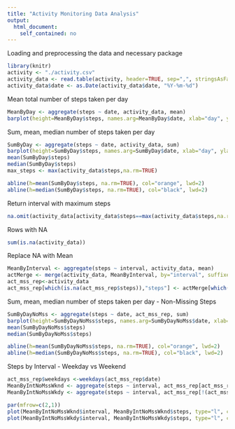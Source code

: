 ```yaml
---
title: "Activity Monitoring Data Analysis"
output:
  html_document:
    self_contained: no
---
```


Loading and preprocessing the data and necessary package
```r
library(knitr)
activity <- "./activity.csv"
activity_data <- read.table(activity, header=TRUE, sep=",", stringsAsFactors=FALSE, dec=".")
activity_data$date <- as.Date(activity_data$date, "%Y-%m-%d")
```

Mean total number of steps taken per day

```r
MeanByDay <- aggregate(steps ~ date, activity_data, mean)
barplot(height=MeanByDay$steps, names.arg=MeanByDay$date, xlab="day", ylab="Average Number of Steps",main="Average Total Number of Steps Taken per Day")
```

Sum, mean, median number of steps taken per day

```r
SumByDay <- aggregate(steps ~ date, activity_data, sum)
barplot(height=SumByDay$steps, names.arg=SumByDay$date, xlab="day", ylab="Median Number of Steps",main="Total Number of Steps Taken per Day",col="blue")
mean(SumByDay$steps)
median(SumByDay$steps)
max_steps <- max(activity_data$steps,na.rm=TRUE)

abline(h=mean(SumByDay$steps, na.rm=TRUE), col="orange", lwd=2)
abline(h=median(SumByDay$steps, na.rm=TRUE), col="black", lwd=2)
```
Return interval with maximum steps
```r
na.omit(activity_data[activity_data$steps==max(activity_data$steps,na.rm=TRUE),])
```


Rows with NA
```r
sum(is.na(activity_data))
```

Replace NA with Mean
```r
MeanByInterval <- aggregate(steps ~ interval, activity_data, mean)
actMerge <- merge(activity_data, MeanByInterval, by="interval", suffixes=c(".act", ".mn"))
act_mss_rep<-activity_data
act_mss_rep[which(is.na(act_mss_rep$steps)),"steps"] <- actMerge[which(is.na(act_mss_rep$steps)),"steps.mn"]
```

Sum, mean, median number of steps taken per day - Non-Missing Steps

```r
SumByDayNoMss <- aggregate(steps ~ date, act_mss_rep, sum)
barplot(height=SumByDayNoMss$steps, names.arg=SumByDayNoMss$date, xlab="day", ylab="Median Number of Steps",main="Total Number of Steps Taken per Day (Non-Missing Steps)",col="blue")
mean(SumByDayNoMss$steps)
median(SumByDayNoMss$steps)

abline(h=mean(SumByDayNoMss$steps, na.rm=TRUE), col="orange", lwd=2)
abline(h=median(SumByDayNoMss$steps, na.rm=TRUE), col="black", lwd=2)

```

Steps by Interval - Weekday vs Weekend
```r
act_mss_rep$weekdays <-weekdays(act_mss_rep$date)
MeanByIntNoMssWknd <- aggregate(steps ~ interval, act_mss_rep[act_mss_rep$weekdays %in% c("Saturday","Sunday"),], mean)
MeanByIntNoMssWkdy <- aggregate(steps ~ interval, act_mss_rep[!(act_mss_rep$weekdays %in% c("Saturday","Sunday")),], mean)

par(mfrow=c(2,1))
plot(MeanByIntNoMssWknd$interval, MeanByIntNoMssWknd$steps, type="l", col="orange",main="Weekend",xlab="Interval",ylab="Average Num of Steps")
plot(MeanByIntNoMssWkdy$interval, MeanByIntNoMssWkdy$steps, type="l", col="black",main="Weekday",xlab="Interval",ylab="Average Num of Steps")
```